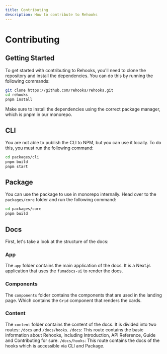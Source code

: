 ```yaml
---
title: Contributing
description: How to contribute to Rehooks
---
```



# Contributing

## Getting Started

To get started with contributing to Rehooks, you'll need to clone the repository and install the dependencies. You can do this by running the following commands:

```bash
git clone https://github.com/rehooks/rehooks.git
cd rehooks
pnpm install
```

<Callout type="warn">
  Make sure to install the dependencies using the correct package manager, which
  is pnpm in our monorepo.
</Callout>

## CLI

You are not able to publish the CLI to NPM, but you can use it locally. To do this, you must run the following command:

```bash
cd packages/cli
pnpm build
pnpm start
```

## Package

You can use the package to use in monorepo internally. Head over to the `packages/core` folder and run the following command:

```bash
cd packages/core
pnpm build
```

## Docs

First, let's take a look at the structure of the docs:

<Files>
  <Folder name="docs" defaultOpen>
    <Folder name="app"></Folder>
    <Folder name="components"></Folder>
    <Folder name="content" defaultOpen>
      <File name="index.mdx" />
      <File name="guide.mdx" />
    </Folder>
  </Folder>
  <File name="package.json" />
</Files>

### App

The `app` folder contains the main application of the docs. It is a Next.js application that uses the `fumadocs-ui` to render the docs.

### Components

The `components` folder contains the components that are used in the landing page. Which contains the `Grid` component that renders the cards.

### Content

The `content` folder contains the content of the docs. It is divided into two routes: `/docs` and `/docs/hooks`.
`/docs`: This route contains the basic information about Rehooks, including Introduction, API Reference, Guide and Contributing for sure.
`/docs/hooks`: This route contains the docs of the hooks which is accessible via CLI and Package.
